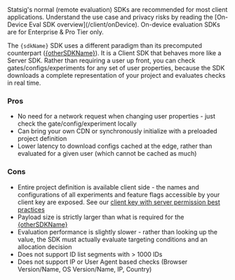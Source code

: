 <Info>
  Statsig's normal (remote evaluation) SDKs are recommended for most client applications. Understand the use case and privacy risks by reading the [On-Device Eval SDK overview](/client/onDevice). On-device evaluation SDKs are for Enterprise & Pro Tier only.
</Info>

The `{sdkName}` SDK uses a different paradigm than its precomputed counterpart ([{otherSDKName}]({otherSDKLink})). 
It is a Client SDK that behaves more like a Server SDK. Rather than requiring a user up front, you can check gates/configs/experiments for any set of user properties, because the SDK downloads a complete representation of your project and evaluates checks in real time.

### Pros
- No need for a network request when changing user properties - just check the gate/config/experiment locally
- Can bring your own CDN or synchronously initialize with a preloaded project definition
- Lower latency to download configs cached at the edge, rather than evaluated for a given user (which cannot be cached as much)

### Cons
- Entire project definition is available client side - the names and configurations of all experiments and feature flags accessible by your client key are exposed. See our [client key with server permission best practices](/sdk-keys/api-keys/#client-keys-with-server-permissions)
- Payload size is strictly larger than what is required for the [{otherSDKName}]({otherSDKLink})
- Evaluation performance is slightly slower - rather than looking up the value, the SDK must actually evaluate targeting conditions and an allocation decision
- Does not support ID list segments with > 1000 IDs
- Does not support IP or User Agent based checks (Browser Version/Name, OS Version/Name, IP, Country)


